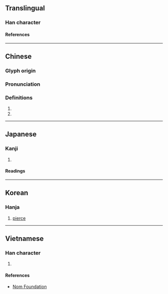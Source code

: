 {{character info}}
{{also|毋|母|田}}
==Translingual==
{{stroke order|type=jbw|strokes=4}}

===Han character===
{{Han char|rn=80|rad=毋|as=00|sn=4|four=77750|canj=WJ|ids=⿻⿻𠃋𠃍十(G),⿻⿻𠃋㇇十(HTJK)}}

====References====
{{Han ref|kx=0588.240|dkj=16722|dj=0980.300|hdz=42380.020|uh=6BCC}}

----

==Chinese==
{{zh-forms}}

===Glyph origin===
{{Han etym}}

===Pronunciation===
{{zh-pron
|m=guàn
|c=gun3,kwun3
|mc=y
|oc=y
|ma=
|cat=v,adv,n
}}

===Definitions===
{{zh-hanzi}}

# {{zh-original|貫|tr=-}}
# {{surname|zh}}

----

==Japanese==

===Kanji===
{{ja-kanji|grade=|rs=毋00}}

# {{rfdef|ja|sort=毋00}}

====Readings====
{{ja-readings
|on=かん
|kun=つらぬく
}}

----

==Korean==

===Hanja===
{{ko-hanja|꿰뚫다|꿰뚫을|관}}

# [[pierce]]

----

==Vietnamese==

===Han character===
{{vi-readings|rs=毋00|reading=vô}}

# {{rfdef|vi|sort=毋00}}

====References====
* [http://nomfoundation.org/common/nom_details.php?codepoint=6bcc Nom Foundation]